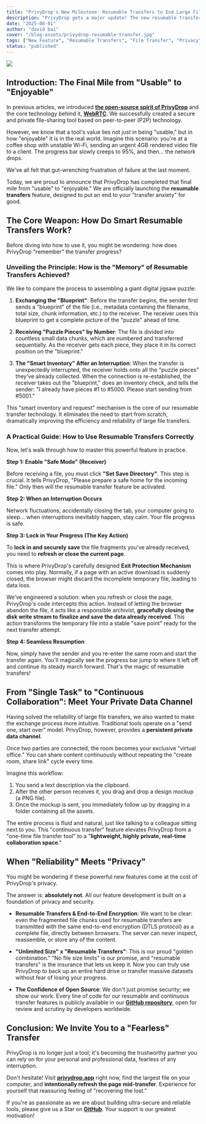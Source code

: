 ```yaml
---
title: "PrivyDrop's New Milestone: Resumable Transfers to End Large File Transfer Anxiety"
description: "PrivyDrop gets a major update! The new resumable transfer feature lets you fearlessly handle network interruptions and easily transfer gigabyte-scale files. Learn how it works and how we perfectly combine ultimate reliability with privacy and security."
date: "2025-08-01"
author: "david bai"
cover: "/blog-assets/privydrop-resumable-transfer.jpg"
tags: ["New Feature", "Resumable Transfers", "File Transfer", "Privacy", "Open Source"]
status: "published"
---
```


![](/blog-assets/privydrop-resumable-transfer.jpg)

## Introduction: The Final Mile from "Usable" to "Enjoyable"

In previous articles, we introduced [<u>**the open-source spirit of PrivyDrop**</u>](/blog/privydrop-open-source-en) and the core technology behind it, [<u>**WebRTC**</u>](/blog/webrtc-file-transfer-en). We successfully created a secure and private file-sharing tool based on peer-to-peer (P2P) technology.

However, we know that a tool's value lies not just in being "usable," but in how "enjoyable" it is in the real world. Imagine this scenario: you're at a coffee shop with unstable Wi-Fi, sending an urgent 4GB rendered video file to a client. The progress bar slowly creeps to 95%, and then... the network drops.

We've all felt that gut-wrenching frustration of failure at the last moment.

Today, we are proud to announce that PrivyDrop has completed that final mile from "usable" to "enjoyable." We are officially launching the **resumable transfers** feature, designed to put an end to your "transfer anxiety" for good.

## The Core Weapon: How Do Smart Resumable Transfers Work?

Before diving into how to use it, you might be wondering: how does PrivyDrop "remember" the transfer progress?

### Unveiling the Principle: How is the "Memory" of Resumable Transfers Achieved?

We like to compare the process to assembling a giant digital jigsaw puzzle:

1.  **Exchanging the "Blueprint"**: Before the transfer begins, the sender first sends a "blueprint" of the file (i.e., metadata containing the filename, total size, chunk information, etc.) to the receiver. The receiver uses this blueprint to get a complete picture of the "puzzle" ahead of time.

2.  **Receiving "Puzzle Pieces" by Number**: The file is divided into countless small data chunks, which are numbered and transferred sequentially. As the receiver gets each piece, they place it in its correct position on the "blueprint."

3.  **The "Smart Inventory" After an Interruption**: When the transfer is unexpectedly interrupted, the receiver holds onto all the "puzzle pieces" they've already collected. When the connection is re-established, the receiver takes out the "blueprint," does an inventory check, and tells the sender: "I already have pieces #1 to #5000. Please start sending from #5001."

This "smart inventory and request" mechanism is the core of our resumable transfer technology. It eliminates the need to start from scratch, dramatically improving the efficiency and reliability of large file transfers.

### A Practical Guide: How to Use Resumable Transfers Correctly

Now, let's walk through how to master this powerful feature in practice.

**Step 1: Enable "Safe Mode" (Receiver)**

Before receiving a file, you must click **"Set Save Directory"**. This step is crucial. It tells PrivyDrop, "Please prepare a safe home for the incoming file." Only then will the resumable transfer feature be activated.

**Step 2: When an Interruption Occurs**

Network fluctuations, accidentally closing the tab, your computer going to sleep... when interruptions inevitably happen, stay calm. Your file progress is safe.

**Step 3: Lock in Your Progress (The Key Action)**

To **lock in and securely save** the file fragments you've already received, you need to **refresh or close the current page**.

This is where PrivyDrop's carefully designed **Exit Protection Mechanism** comes into play. Normally, if a page with an active download is suddenly closed, the browser might discard the incomplete temporary file, leading to data loss.

We've engineered a solution: when you refresh or close the page, PrivyDrop's code intercepts this action. Instead of letting the browser abandon the file, it acts like a responsible archivist, **gracefully closing the disk write stream to finalize and save the data already received**. This action transforms the temporary file into a stable "save point" ready for the next transfer attempt.

**Step 4: Seamless Resumption**

Now, simply have the sender and you re-enter the same room and start the transfer again. You'll magically see the progress bar jump to where it left off and continue its steady march forward. That's the magic of resumable transfers!

## From "Single Task" to "Continuous Collaboration": Meet Your Private Data Channel

Having solved the reliability of large file transfers, we also wanted to make the exchange process more intuitive. Traditional tools operate on a "send one, start over" model. PrivyDrop, however, provides a **persistent private data channel**.

Once two parties are connected, the room becomes your exclusive "virtual office." You can share content continuously without repeating the "create room, share link" cycle every time.

Imagine this workflow:

1.  You send a text description via the clipboard.
2.  After the other person receives it, you drag and drop a design mockup (a PNG file).
3.  Once the mockup is sent, you immediately follow up by dragging in a folder containing all the assets.

The entire process is fluid and natural, just like talking to a colleague sitting next to you. This "continuous transfer" feature elevates PrivyDrop from a "one-time file transfer tool" to a "**lightweight, highly private, real-time collaboration space**."

## When "Reliability" Meets "Privacy"

You might be wondering if these powerful new features come at the cost of PrivyDrop's privacy.

The answer is: **absolutely not**. All our feature development is built on a foundation of privacy and security.

- **Resumable Transfers & End-to-End Encryption**: We want to be clear: even the fragmented file chunks used for resumable transfers are transmitted with the same end-to-end encryption (DTLS protocol) as a complete file, directly between browsers. The server can never inspect, reassemble, or store any of the content.

- **"Unlimited Size" x "Resumable Transfers"**: This is our proud "golden combination." "No file size limits" is our promise, and "resumable transfers" is the insurance that lets us keep it. Now you can truly use PrivyDrop to back up an entire hard drive or transfer massive datasets without fear of losing your progress.

- **The Confidence of Open Source**: We don't just promise security; we show our work. Every line of code for our resumable and continuous transfer features is publicly available in our [<u>**GitHub repository**</u>](https://github.com/david-bai00/PrivyDrop), open for review and scrutiny by developers worldwide.

## Conclusion: We Invite You to a "Fearless" Transfer

PrivyDrop is no longer just a tool; it's becoming the trustworthy partner you can rely on for your personal and professional data, fearless of any interruption.

Don't hesitate! Visit [<u>**privydrop.app**</u>](https://www.privydrop.app) right now, find the largest file on your computer, and **intentionally refresh the page mid-transfer**. Experience for yourself that reassuring feeling of "recovering the lost."

If you're as passionate as we are about building ultra-secure and reliable tools, please give us a Star on [<u>**GitHub**</u>](https://github.com/david-bai00/PrivyDrop). Your support is our greatest motivation!
